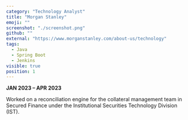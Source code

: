 ```yaml
---
category: "Technology Analyst"
title: "Morgan Stanley"
emoji: ""
screenshot: "./screenshot.png"
github: ""
external: "https://www.morganstanley.com/about-us/technology"
tags:
  - Java
  - Spring Boot
  - Jenkins
visible: true
position: 1
---
```


**JAN 2023 – APR 2023**

Worked on a reconciliation engine for the collateral management team in Secured Finance under the Institutional Securities Technology Division (IST).
